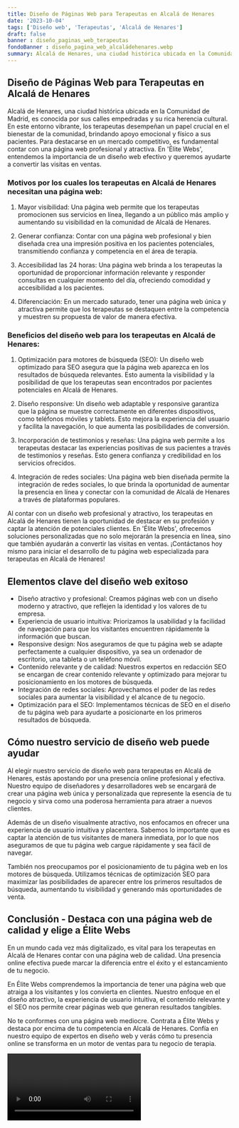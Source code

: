 ```yaml
---
title: Diseño de Páginas Web para Terapeutas en Alcalá de Henares
date: '2023-10-04'
tags: ['Diseño web', 'Terapeutas', 'Alcalá de Henares']
draft: false
banner : diseño_paginas_web_terapeutas
fondoBanner : diseño_pagina_web_alcaládehenares.webp
summary: Alcalá de Henares, una ciudad histórica ubicada en la Comunidad de Madrid, es conocida por sus calles empedradas y su rica herencia cultural. En este entorno vibrante, los terapeutas desempeñan un papel crucial en el bienestar de la comunidad, brindando apoyo emocional y físico a sus pacientes. Para destacarse en un mercado competitivo, es fundamental contar con una página web profesional y atractiva. En 'Élite Webs', entendemos la importancia de un diseño web efectivo y queremos ayudarte a convertir las visitas en ventas.
---
```


## Diseño de Páginas Web para Terapeutas en Alcalá de Henares

Alcalá de Henares, una ciudad histórica ubicada en la Comunidad de Madrid, es conocida por sus calles empedradas y su rica herencia cultural. En este entorno vibrante, los terapeutas desempeñan un papel crucial en el bienestar de la comunidad, brindando apoyo emocional y físico a sus pacientes. Para destacarse en un mercado competitivo, es fundamental contar con una página web profesional y atractiva. En 'Élite Webs', entendemos la importancia de un diseño web efectivo y queremos ayudarte a convertir las visitas en ventas.

### Motivos por los cuales los terapeutas en Alcalá de Henares necesitan una página web:

1. Mayor visibilidad: Una página web permite que los terapeutas promocionen sus servicios en línea, llegando a un público más amplio y aumentando su visibilidad en la comunidad de Alcalá de Henares.

2. Generar confianza: Contar con una página web profesional y bien diseñada crea una impresión positiva en los pacientes potenciales, transmitiendo confianza y competencia en el área de terapia.

3. Accesibilidad las 24 horas: Una página web brinda a los terapeutas la oportunidad de proporcionar información relevante y responder consultas en cualquier momento del día, ofreciendo comodidad y accesibilidad a los pacientes.

4. Diferenciación: En un mercado saturado, tener una página web única y atractiva permite que los terapeutas se destaquen entre la competencia y muestren su propuesta de valor de manera efectiva.

### Beneficios del diseño web para los terapeutas en Alcalá de Henares:

1. Optimización para motores de búsqueda (SEO): Un diseño web optimizado para SEO asegura que la página web aparezca en los resultados de búsqueda relevantes. Esto aumenta la visibilidad y la posibilidad de que los terapeutas sean encontrados por pacientes potenciales en Alcalá de Henares.

2. Diseño responsive: Un diseño web adaptable y responsive garantiza que la página se muestre correctamente en diferentes dispositivos, como teléfonos móviles y tablets. Esto mejora la experiencia del usuario y facilita la navegación, lo que aumenta las posibilidades de conversión.

3. Incorporación de testimonios y reseñas: Una página web permite a los terapeutas destacar las experiencias positivas de sus pacientes a través de testimonios y reseñas. Esto genera confianza y credibilidad en los servicios ofrecidos.

4. Integración de redes sociales: Una página web bien diseñada permite la integración de redes sociales, lo que brinda la oportunidad de aumentar la presencia en línea y conectar con la comunidad de Alcalá de Henares a través de plataformas populares.

Al contar con un diseño web profesional y atractivo, los terapeutas en Alcalá de Henares tienen la oportunidad de destacar en su profesión y captar la atención de potenciales clientes. En 'Élite Webs', ofrecemos soluciones personalizadas que no solo mejorarán la presencia en línea, sino que también ayudarán a convertir las visitas en ventas. ¡Contáctanos hoy mismo para iniciar el desarrollo de tu página web especializada para terapeutas en Alcalá de Henares!

<GifSeo />

<Cta />

## Elementos clave del diseño web exitoso

- Diseño atractivo y profesional: Creamos páginas web con un diseño moderno y atractivo, que reflejen la identidad y los valores de tu empresa.
- Experiencia de usuario intuitiva: Priorizamos la usabilidad y la facilidad de navegación para que los visitantes encuentren rápidamente la información que buscan.
- Responsive design: Nos aseguramos de que tu página web se adapte perfectamente a cualquier dispositivo, ya sea un ordenador de escritorio, una tableta o un teléfono móvil.
- Contenido relevante y de calidad: Nuestros expertos en redacción SEO se encargan de crear contenido relevante y optimizado para mejorar tu posicionamiento en los motores de búsqueda.
- Integración de redes sociales: Aprovechamos el poder de las redes sociales para aumentar la visibilidad y el alcance de tu negocio.
- Optimización para el SEO: Implementamos técnicas de SEO en el diseño de tu página web para ayudarte a posicionarte en los primeros resultados de búsqueda.

## Cómo nuestro servicio de diseño web puede ayudar

Al elegir nuestro servicio de diseño web para terapeutas en Alcalá de Henares, estás apostando por una presencia online profesional y efectiva. Nuestro equipo de diseñadores y desarrolladores web se encargará de crear una página web única y personalizada que represente la esencia de tu negocio y sirva como una poderosa herramienta para atraer a nuevos clientes.

Además de un diseño visualmente atractivo, nos enfocamos en ofrecer una experiencia de usuario intuitiva y placentera. Sabemos lo importante que es captar la atención de tus visitantes de manera inmediata, por lo que nos aseguramos de que tu página web cargue rápidamente y sea fácil de navegar.

También nos preocupamos por el posicionamiento de tu página web en los motores de búsqueda. Utilizamos técnicas de optimización SEO para maximizar las posibilidades de aparecer entre los primeros resultados de búsqueda, aumentando tu visibilidad y generando más oportunidades de venta.

## Conclusión - Destaca con una página web de calidad y elige a Élite Webs

En un mundo cada vez más digitalizado, es vital para los terapeutas en Alcalá de Henares contar con una página web de calidad. Una presencia online efectiva puede marcar la diferencia entre el éxito y el estancamiento de tu negocio.

En Élite Webs comprendemos la importancia de tener una página web que atraiga a los visitantes y los convierta en clientes. Nuestro enfoque en el diseño atractivo, la experiencia de usuario intuitiva, el contenido relevante y el SEO nos permite crear páginas web que generan resultados tangibles.

No te conformes con una página web mediocre. Contrata a Élite Webs y destaca por encima de tu competencia en Alcalá de Henares. Confía en nuestro equipo de expertos en diseño web y verás cómo tu presencia online se transforma en un motor de ventas para tu negocio de terapia.

<Video />

<CtaBot job='Terapeutas' city='Alcalá de Henares'/>

<Gmaps query='Alcalá de Henares+españa+maps' />